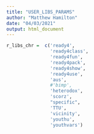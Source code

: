 ```yaml
---
title: "USER_LIBS_PARAMS"
author: "Matthew Hamilton"
date: "04/03/2021"
output: html_document
---
```

```r
r_libs_chr =  c('ready4',
                'ready4class',
                'ready4fun',
                'ready4pack',
                'ready4show',
                'ready4use',
                'aus',
                #'bimp',
                'heterodox',
                'scorz',
                "specific",
                'TTU',
                'vicinity',
                'youthu',
                'youthvars')
```

